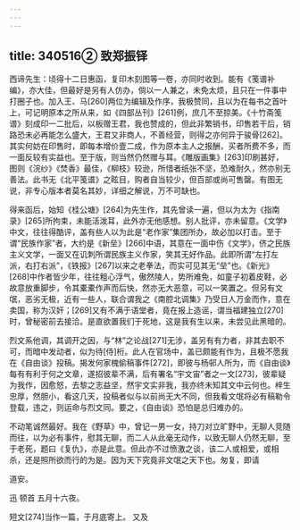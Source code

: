 ```yaml
---
---
---
```

title: 340516② 致郑振铎
---




西谛先生：顷得十二日惠函，复印木刻图等一卷，亦同时收到。能有《笺谱补编》，亦大佳，但最好是另有人仿办，倘以一人兼之，未免太烦，且只在一件事中打圈子也。加入王、马[260]两位为编辑及作序，我极赞同，且以为在每书之首叶上，可记明原本之所从来，如《四部丛刊》[261]例，庶几不至掠美。《十竹斋笺谱》刻成印一二批后，以板赠王君，我也赞成的，但此非繁销书，印售若干后，销路恐未必再能怎么盛大，王君又非商人，不善经营，则得之亦何异于骏骨[262]。其实何妨在印售时，即每本增价壹二成，作为原本主人之报酬，买者所费不多，而一面反较有实益也。至于版，则当然仍然赠与耳。《雕版画集》[263]印刷甚好，图则《浣纱》《焚香》最佳，《柳枝》较逊，所惜者纸张不坚，恐难耐久，然亦别无善法。此书无《北平笺谱》之眩目，购者自当较少，但百部或尚可售罄。有图无说，非专心版本者莫名其妙，详细之解说，万不可缺也。

得来函后，始知《桂公塘》[264]为先生作，其先曾读一遍，但以为太为《指南录》[265]所拘束，未能活泼耳，此外亦无他感想。别人批评，亦未留意。《文学》中文，往往得酷评，盖有些人以为此是“老作家”集团所办，故必加以打击。至于谓“民族作家”者，大约是《新垒》[266]中语，其意在一面中伤《文学》，侪之民族主义文学，一面又在讥刺所谓民族主义作家，笑其无好作品。此即所谓“左打左派，右打右派”，《铁报》[267]以来之老拳法，而实可见其无“垒”也。《新光》[268]中作者皆少年，往往粗心浮气，傲然陵人，势所难免，如童子初着皮鞋，必故意放重脚步，令其橐橐作声而后快，然亦无大恶意，可以一笑置之。但另有文氓，恶劣无极，近有一些人，联合谓我之《南腔北调集》乃受日人万金而作，意在卖国，称为汉奸；[269]又有不满于语堂者，竟在报上造谣，谓当福建独立[270]时，曾秘密前去接洽。是直欲置我们于死地，这是我有生以来，未尝见此黑暗的。

烈文系他调，其调开之因，与“林”之论战[271]无涉，盖另有有力者，非其去职不可，而暗中发动者，似为待[侍]桁。此人在官场中，盖已颇能有作为，且极不愿我在《自由谈》投稿。揭发何家槐偷稿事件[272]，即彼与杨邨人所为，而《自由谈》每有有利于何之文章，遂招彼辈不满，后有署名“宇文宙”者之一文[273]，彼辈疑为我作，因愈怒，去黎之志益坚，然宇文实非我，我亦终未知其文中云何也。梓生忠厚，然胆小，看这几天，投稿者似与以前尚无大不同，但我看文氓将必有稿勒令登载，违之，则运命与烈文同。要之，《自由谈》恐怕是总归难办的。

不动笔诚然最好。我在《野草》中，曾记一男一女，持刀对立旷野中，无聊人竞随而往，以为必有事件，慰其无聊，而二人从此毫无动作，以致无聊人仍然无聊，至于老死，题曰《复仇》，亦是此意。但此亦不过愤激之谈，该二人或相爱，或相杀，还是照所欲而行的为是。因为天下究竟非文氓之天下也。匆复，即请

道安。

迅 顿首 五月十六夜。

短文[274]当作一篇，于月底寄上。 又及